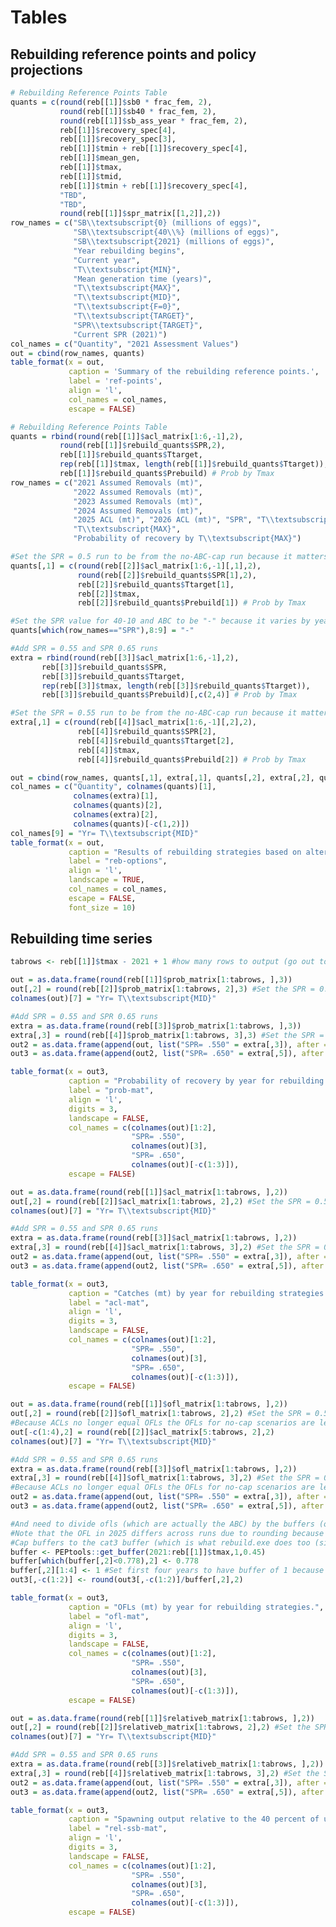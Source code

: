 \clearpage
# Tables

<!-- ## Rebuilding reference points and summary of alternatives -->

## Rebuilding reference points and policy projections

```r
# Rebuilding Reference Points Table
quants = c(round(reb[[1]]$sb0 * frac_fem, 2),
		   round(reb[[1]]$sb40 * frac_fem, 2),
		   round(reb[[1]]$sb_ass_year * frac_fem, 2),
		   reb[[1]]$recovery_spec[4],
		   reb[[1]]$recovery_spec[3],
		   reb[[1]]$tmin + reb[[1]]$recovery_spec[4],
		   reb[[1]]$mean_gen,
		   reb[[1]]$tmax,
		   reb[[1]]$tmid,
		   reb[[1]]$tmin + reb[[1]]$recovery_spec[4],
		   "TBD",
		   "TBD",
		   round(reb[[1]]$spr_matrix[[1,2]],2))
row_names = c("SB\\textsubscript{0} (millions of eggs)",
              "SB\\textsubscript{40\\%} (millions of eggs)",
              "SB\\textsubscript{2021} (millions of eggs)",
              "Year rebuilding begins",
              "Current year",
              "T\\textsubscript{MIN}",
              "Mean generation time (years)",
              "T\\textsubscript{MAX}",
              "T\\textsubscript{MID}",
              "T\\textsubscript{F=0}",
              "T\\textsubscript{TARGET}",
              "SPR\\textsubscript{TARGET}",
              "Current SPR (2021)")
col_names = c("Quantity", "2021 Assessment Values")
out = cbind(row_names, quants)
table_format(x = out,
             caption = 'Summary of the rebuilding reference points.',
             label = 'ref-points',
             align = 'l',
             col_names = col_names,
             escape = FALSE)
```


<!-- ## Summary of alternatives -->

<!-- Base rebuilder -->
```r
# Rebuilding Reference Points Table
quants = rbind(round(reb[[1]]$acl_matrix[1:6,-1],2),
		   round(reb[[1]]$rebuild_quants$SPR,2),
		   reb[[1]]$rebuild_quants$Ttarget,
		   rep(reb[[1]]$tmax, length(reb[[1]]$rebuild_quants$Ttarget)),
		   reb[[1]]$rebuild_quants$Prebuild) # Prob by Tmax
row_names = c("2021 Assumed Removals (mt)", 
			  "2022 Assumed Removals (mt)",
			  "2023 Assumed Removals (mt)",
			  "2024 Assumed Removals (mt)",
			  "2025 ACL (mt)", "2026 ACL (mt)", "SPR", "T\\textsubscript{TARGET}", 
			  "T\\textsubscript{MAX}",
			  "Probability of recovery by T\\textsubscript{MAX}")

#Set the SPR = 0.5 run to be from the no-ABC-cap run because it matters
quants[,1] = c(round(reb[[2]]$acl_matrix[1:6,-1][,1],2),
               round(reb[[2]]$rebuild_quants$SPR[1],2),
               reb[[2]]$rebuild_quants$Ttarget[1],
               reb[[2]]$tmax,
               reb[[2]]$rebuild_quants$Prebuild[1]) # Prob by Tmax

#Set the SPR value for 40-10 and ABC to be "-" because it varies by year
quants[which(row_names=="SPR"),8:9] = "-"

#Add SPR = 0.55 and SPR 0.65 runs
extra = rbind(round(reb[[3]]$acl_matrix[1:6,-1],2),
	   reb[[3]]$rebuild_quants$SPR,
	   reb[[3]]$rebuild_quants$Ttarget,
	   rep(reb[[3]]$tmax, length(reb[[3]]$rebuild_quants$Ttarget)),
	   reb[[3]]$rebuild_quants$Prebuild)[,c(2,4)] # Prob by Tmax

#Set the SPR = 0.55 run to be from the no-ABC-cap run because it matters
extra[,1] = c(round(reb[[4]]$acl_matrix[1:6,-1][,2],2),
               reb[[4]]$rebuild_quants$SPR[2],
               reb[[4]]$rebuild_quants$Ttarget[2],
               reb[[4]]$tmax,
               reb[[4]]$rebuild_quants$Prebuild[2]) # Prob by Tmax

out = cbind(row_names, quants[,1], extra[,1], quants[,2], extra[,2], quants[,-c(1,2)])
col_names = c("Quantity", colnames(quants)[1], 
              colnames(extra)[1], 
              colnames(quants)[2], 
              colnames(extra)[2], 
              colnames(quants)[-c(1,2)])
col_names[9] = "Yr= T\\textsubscript{MID}"
table_format(x = out,
             caption = "Results of rebuilding strategies based on alternative SPR targets for 50 percent probability of recovery based on the assumed removals for 2021--2024. SPR for the ABC and 40-10 strategies is provided as a dash (-) because these strategies do not have a constant SPR value.",
             label = "reb-options",
             align = 'l',
             landscape = TRUE,
             col_names = col_names,
             escape = FALSE,
             font_size = 10)
```

\clearpage


## Rebuilding time series 

```r

tabrows <- reb[[1]]$tmax - 2021 + 1 #how many rows to output (go out to Tmax)

out = as.data.frame(round(reb[[1]]$prob_matrix[1:tabrows, ],3))
out[,2] = round(reb[[2]]$prob_matrix[1:tabrows, 2],3) #Set the SPR = 0.5 run to be from the no-ABC-cap run
colnames(out)[7] = "Yr= T\\textsubscript{MID}"

#Add SPR = 0.55 and SPR 0.65 runs
extra = as.data.frame(round(reb[[3]]$prob_matrix[1:tabrows, ],3))
extra[,3] = round(reb[[4]]$prob_matrix[1:tabrows, 3],3) #Set the SPR = 0.55 run to be from the no-ABC-cap run
out2 = as.data.frame(append(out, list("SPR= .550" = extra[,3]), after = 2))
out3 = as.data.frame(append(out2, list("SPR= .650" = extra[,5]), after = 4))

table_format(x = out3,
             caption = "Probability of recovery by year for rebuilding strategies. Probabilities represent the proportion of simulations that reach the target biomass by the specified year.",
             label = "prob-mat",
             align = 'l',
             digits = 3,
             landscape = FALSE,
             col_names = c(colnames(out)[1:2], 
                           "SPR= .550", 
                           colnames(out)[3],
                           "SPR= .650", 
                           colnames(out)[-c(1:3)]),
             escape = FALSE)
```

\clearpage


```r
out = as.data.frame(round(reb[[1]]$acl_matrix[1:tabrows, ],2))
out[,2] = round(reb[[2]]$acl_matrix[1:tabrows, 2],2) #Set the SPR = 0.5 run to be from the no-ABC-cap run
colnames(out)[7] = "Yr= T\\textsubscript{MID}"

#Add SPR = 0.55 and SPR 0.65 runs
extra = as.data.frame(round(reb[[3]]$acl_matrix[1:tabrows, ],2))
extra[,3] = round(reb[[4]]$acl_matrix[1:tabrows, 3],2) #Set the SPR = 0.55 run to be from the no-ABC-cap run
out2 = as.data.frame(append(out, list("SPR= .550" = extra[,3]), after = 2))
out3 = as.data.frame(append(out2, list("SPR= .650" = extra[,5]), after = 4))

table_format(x = out3,
             caption = "Catches (mt) by year for rebuilding strategies. Catches in 2021--2024 for all strategies were set at values recommended by the Groundfish Management Team.",
             label = "acl-mat",
             align = 'l',
             digits = 3,
             landscape = FALSE,
             col_names = c(colnames(out)[1:2], 
                           "SPR= .550", 
                           colnames(out)[3],
                           "SPR= .650", 
                           colnames(out)[-c(1:3)]),
             escape = FALSE)
```

\clearpage


```r
out = as.data.frame(round(reb[[1]]$ofl_matrix[1:tabrows, ],2))
out[,2] = round(reb[[2]]$ofl_matrix[1:tabrows, 2],2) #Set the SPR = 0.5 run to be from the no-ABC-cap run
#Because ACLs no longer equal OFLs the OFLs for no-cap scenarios are less than acl's. Need to set values for the SPR = 0.5 run to be from the acl_matrix (with the exception of the first four fixed catch years).
out[-c(1:4),2] = round(reb[[2]]$acl_matrix[5:tabrows, 2],2)
colnames(out)[7] = "Yr= T\\textsubscript{MID}"

#Add SPR = 0.55 and SPR 0.65 runs
extra = as.data.frame(round(reb[[3]]$ofl_matrix[1:tabrows, ],2))
extra[,3] = round(reb[[4]]$ofl_matrix[1:tabrows, 3],2) #Set the SPR = 0.55 run to be from the no-ABC-cap run
#Because ACLs no longer equal OFLs the OFLs for no-cap scenarios are less than acl's. However, the acl's do not reach the OFL levels as is the case for SPR = 0.5. Thus no need to set these to the acl_matrix like was done for SPR = 0.5
out2 = as.data.frame(append(out, list("SPR= .550" = extra[,3]), after = 2))
out3 = as.data.frame(append(out2, list("SPR= .650" = extra[,5]), after = 4))

#And need to divide ofls (which are actually the ABC) by the buffers (other than the SPR = 0.5 strategy, and first two years across runs)
#Note that the OFL in 2025 differs across runs due to rounding because for SPR=0.5 just used ACL, whereas for other runs calculated the buffer. The March 2024 council meeting the SSC stated that the OFL is 1.52 (so they rounded up just a bit).
#Cap buffers to the cat3 buffer (which is what rebuild.exe does too (sigma = 2.0))
buffer <- PEPtools::get_buffer(2021:reb[[1]]$tmax,1,0.45)
buffer[which(buffer[,2]<0.778),2] <- 0.778
buffer[,2][1:4] <- 1 #Set first four years to have buffer of 1 because these years are fixed
out3[,-c(1:2)] <- round(out3[,-c(1:2)]/buffer[,2],2)

table_format(x = out3,
             caption = "OFLs (mt) by year for rebuilding strategies.",
             label = "ofl-mat",
             align = 'l',
             digits = 3,
             landscape = FALSE,
             col_names = c(colnames(out)[1:2], 
                           "SPR= .550", 
                           colnames(out)[3],
                           "SPR= .650", 
                           colnames(out)[-c(1:3)]),
             escape = FALSE)
```

\clearpage


```r
out = as.data.frame(round(reb[[1]]$relativeb_matrix[1:tabrows, ],2))
out[,2] = round(reb[[2]]$relativeb_matrix[1:tabrows, 2],2) #Set the SPR = 0.5 run to be from the no-ABC-cap run
colnames(out)[7] = "Yr= T\\textsubscript{MID}"

#Add SPR = 0.55 and SPR 0.65 runs
extra = as.data.frame(round(reb[[3]]$relativeb_matrix[1:tabrows, ],2))
extra[,3] = round(reb[[4]]$relativeb_matrix[1:tabrows, 3],2) #Set the SPR = 0.55 run to be from the no-ABC-cap run
out2 = as.data.frame(append(out, list("SPR= .550" = extra[,3]), after = 2))
out3 = as.data.frame(append(out2, list("SPR= .650" = extra[,5]), after = 4))

table_format(x = out3,
             caption = "Spawning output relative to the 40 percent of unfished spawning output target by year for rebuilding strategies.",
             label = "rel-ssb-mat",
             align = 'l',
             digits = 3,
             landscape = FALSE,
             col_names = c(colnames(out)[1:2], 
                           "SPR= .550", 
                           colnames(out)[3],
                           "SPR= .650",
                           colnames(out)[-c(1:3)]),
             escape = FALSE)
```

\clearpage
